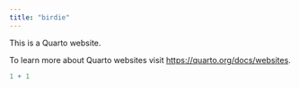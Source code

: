 ```yaml
---
title: "birdie"
---
```


This is a Quarto website.

To learn more about Quarto websites visit <https://quarto.org/docs/websites>.

```r
1 + 1
```
